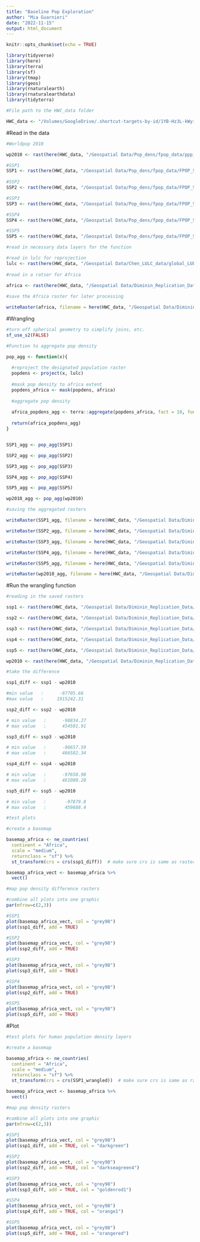 ```yaml
---
title: "Baseline Pop Exploration"
author: "Mia Guarnieri"
date: "2022-11-15"
output: html_document
---
```


```r
knitr::opts_chunk$set(echo = TRUE)

library(tidyverse)
library(here)
library(terra)
library(sf)
library(tmap)
library(geos)
library(rnaturalearth)
library(rnaturalearthdata)
library(tidyterra)

#File path to the HWC_data folder

HWC_data <- "/Volumes/GoogleDrive/.shortcut-targets-by-id/1YB-Hz3L-kWyiZMg2UM89GQkvqXyZUW1H/HWC_data"
```

#Read in the data

```r
#Worldpop 2010

wp2010 <- rast(here(HWC_data, "/Geospatial Data/Pop_dens/fpop_data/ppp_2010_1km_Aggregated.tif"))

#SSP1
SSP1 <- rast(here(HWC_data, "/Geospatial Data/Pop_dens/fpop_data/FPOP_SSP1/FPOP_SSP1_2020.tif"))
 
#SSP2
SSP2 <- rast(here(HWC_data, "/Geospatial Data/Pop_dens/fpop_data/FPOP_SSP2/FPOP_SSP2_2020.tif"))

#SSP3
SSP3 <- rast(here(HWC_data, "/Geospatial Data/Pop_dens/fpop_data/FPOP_SSP3/FPOP_SSP3_2020.tif"))

#SSP4
SSP4 <- rast(here(HWC_data, "/Geospatial Data/Pop_dens/fpop_data/FPOP_SSP4/FPOP_SSP4_2020.tif"))

#SSP5
SSP5 <- rast(here(HWC_data, "/Geospatial Data/Pop_dens/fpop_data/FPOP_SSP5/FPOP_SSP5_2020.tif"))

#read in necessary data layers for the function

#read in lulc for reprojection
lulc <- rast(here(HWC_data, "/Geospatial Data/Chen_LULC_data/global_LULC_2015.tif"))
  
#read in a ratser for Africa 
  
africa <- rast(here(HWC_data, "/Geospatial Data/Diminin_Replication_Data/africa_rast/africa_rast.tiff"))
```

```r
#save the Africa raster for later processing

writeRaster(africa, filename = here(HWC_data, "/Geospatial Data/Diminin_Replication_Data/africa_rast/africa_rast.tif"), filetype = "GTiff", overwrite = TRUE)

```


#Wrangling 

```r
#turn off spherical geometry to simplify joins, etc.
sf_use_s2(FALSE)

#Function to aggregate pop density

pop_agg <- function(x){
  
  #reproject the designated population raster
  popdens <- project(x, lulc)
  
  #mask pop density to africa extent
  popdens_africa <- mask(popdens, africa)
  
  #aggregate pop density
  
  africa_popdens_agg <- terra::aggregate(popdens_africa, fact = 10, fun = sum, na.rm = TRUE)
  
  return(africa_popdens_agg)
}


SSP1_agg <- pop_agg(SSP1)

SSP2_agg <- pop_agg(SSP2)

SSP3_agg <- pop_agg(SSP3)

SSP4_agg <- pop_agg(SSP4)

SSP5_agg <- pop_agg(SSP5)

wp2010_agg <- pop_agg(wp2010)
```

```r
#saving the aggregated rasters

writeRaster(SSP1_agg, filename = here(HWC_data, "/Geospatial Data/Diminin_Replication_Data/pop_density/2020_agg_pop/ssp1.tif"), filetype = "GTiff", overwrite = TRUE)

writeRaster(SSP2_agg, filename = here(HWC_data, "/Geospatial Data/Diminin_Replication_Data/pop_density/2020_agg_pop/ssp2.tif"), filetype = "GTiff", overwrite = TRUE)

writeRaster(SSP3_agg, filename = here(HWC_data, "/Geospatial Data/Diminin_Replication_Data/pop_density/2020_agg_pop/ssp3.tif"), filetype = "GTiff", overwrite = TRUE)

writeRaster(SSP4_agg, filename = here(HWC_data, "/Geospatial Data/Diminin_Replication_Data/pop_density/2020_agg_pop/ssp4.tif"), filetype = "GTiff", overwrite = TRUE)

writeRaster(SSP5_agg, filename = here(HWC_data, "/Geospatial Data/Diminin_Replication_Data/pop_density/2020_agg_pop/ssp5.tif"), filetype = "GTiff", overwrite = TRUE)

writeRaster(wp2010_agg, filename = here(HWC_data, "/Geospatial Data/Diminin_Replication_Data/pop_density/wp2010_agg.tif"), filetype = "GTiff", overwrite = TRUE)

```


#Run the wrangling function

```r
#reading in the saved rasters

ssp1 <- rast(here(HWC_data, "/Geospatial Data/Diminin_Replication_Data/pop_density/2020_agg_pop/ssp1.tif"))

ssp2 <- rast(here(HWC_data, "/Geospatial Data/Diminin_Replication_Data/pop_density/2020_agg_pop/ssp2.tif"))

ssp3 <- rast(here(HWC_data, "/Geospatial Data/Diminin_Replication_Data/pop_density/2020_agg_pop/ssp3.tif"))

ssp4 <- rast(here(HWC_data, "/Geospatial Data/Diminin_Replication_Data/pop_density/2020_agg_pop/ssp4.tif"))

ssp5 <- rast(here(HWC_data, "/Geospatial Data/Diminin_Replication_Data/pop_density/2020_agg_pop/ssp5.tif"))

wp2010 <- rast(here(HWC_data, "/Geospatial Data/Diminin_Replication_Data/pop_density/wp2010_agg.tif"))

```


```r
#take the difference

ssp1_diff <- ssp1 - wp2010

#min value   :      -97705.66 
#max value   :     1915242.31 

ssp2_diff <- ssp2 - wp2010

# min value   :      -98834.27 
# max value   :      454501.91 

ssp3_diff <- ssp3 - wp2010

# min value   :      -96657.59 
# max value   :      466582.34 

ssp4_diff <- ssp4 - wp2010

# min value   :      -97658.98 
# max value   :      461080.28 

ssp5_diff <- ssp5 - wp2010

# min value   :       -97879.8 
# max value   :       459688.4 

```

```r
#test plots 

#create a basemap

basemap_africa <- ne_countries(
  continent = "Africa",
  scale = "medium", 
  returnclass = "sf") %>% 
  st_transform(crs = crs(ssp1_diff))  # make sure crs is same as raster

basemap_africa_vect <- basemap_africa %>% 
  vect()

#map pop density difference rasters

#combine all plots into one graphic
par(mfrow=c(2,3))

#SSP1
plot(basemap_africa_vect, col = "grey98")
plot(ssp1_diff, add = TRUE)

#SSP2
plot(basemap_africa_vect, col = "grey98")
plot(ssp2_diff, add = TRUE)

#SSP3
plot(basemap_africa_vect, col = "grey98")
plot(ssp3_diff, add = TRUE)

#SSP4
plot(basemap_africa_vect, col = "grey98")
plot(ssp2_diff, add = TRUE)

#SSP5
plot(basemap_africa_vect, col = "grey98")
plot(ssp5_diff, add = TRUE)
```


#Plot

```r
#test plots for human population density layers

#create a basemap

basemap_africa <- ne_countries(
  continent = "Africa",
  scale = "medium", 
  returnclass = "sf") %>% 
  st_transform(crs = crs(SSP1_wrangled))  # make sure crs is same as raster

basemap_africa_vect <- basemap_africa %>% 
  vect()

#map pop density rasters

#combine all plots into one graphic
par(mfrow=c(2,3))

#SSP1
plot(basemap_africa_vect, col = "grey98")
plot(ssp1_diff, add = TRUE, col = "darkgreen")

#SSP2
plot(basemap_africa_vect, col = "grey98")
plot(ssp2_diff, add = TRUE, col = "darkseagreen4")

#SSP3
plot(basemap_africa_vect, col = "grey98")
plot(ssp3_diff, add = TRUE, col = "goldenrod1")

#SSP4
plot(basemap_africa_vect, col = "grey98")
plot(ssp4_diff, add = TRUE, col = "orange1")

#SSP5
plot(basemap_africa_vect, col = "grey98")
plot(ssp5_diff, add = TRUE, col = "orangered")

```

